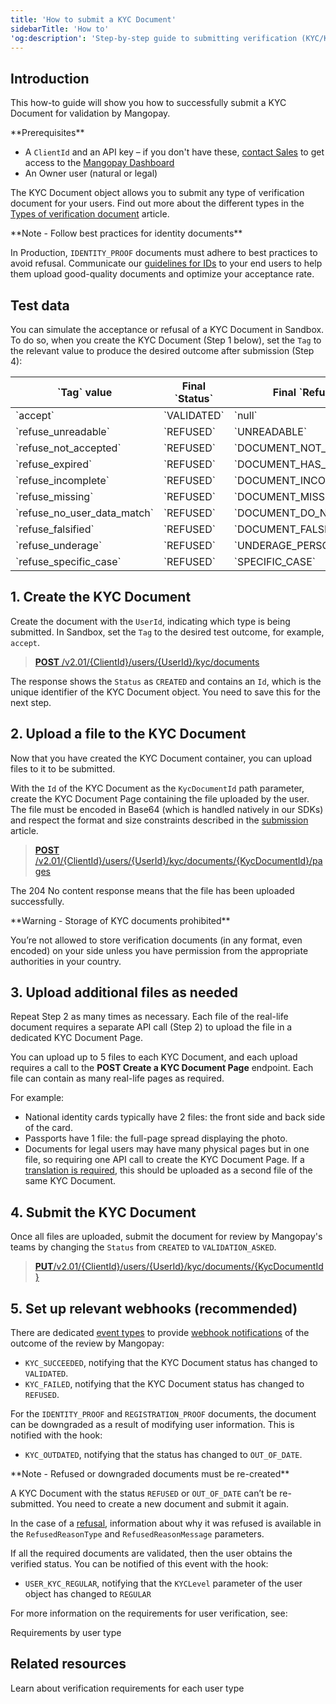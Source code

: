 ```yaml
---
title: 'How to submit a KYC Document'
sidebarTitle: 'How to'
'og:description': 'Step-by-step guide to submitting verification (KYC/KYB) documents: uploading files, managing outcomes, and setting up webhooks.'
---
```





## Introduction  

This how-to guide will show you how to successfully submit a KYC Document for validation by Mangopay.  

<Info>
**Prerequisites**

- A `ClientId` and an API key – if you don't have these, <a href="https://mangopay.com/contact" target="_blank">contact Sales</a> to get access to the <a href="https://hub.mangopay.com/" target="_blank">Mangopay Dashboard</a>
- An Owner user (natural or legal)
</Info>

The KYC Document object allows you to submit any type of verification document for your users. Find out more about the different types in the <a href="/guides/users/verification/documents/types">Types of verification document</a> article.  

<Note>  
**Note - Follow best practices for identity documents** 
  
In Production, `IDENTITY_PROOF` documents must adhere to best practices to avoid refusal. Communicate our <a href="/guides/users/verification/documents/submission/id-best-practices">guidelines for IDs</a> to your end users to help them upload good-quality documents and optimize your acceptance rate.  
</Note>

## Test data

You can simulate the acceptance or refusal of a KYC Document in Sandbox. To do so, when you create the KYC Document (Step 1 below), set the `Tag` to the relevant value to produce the desired outcome after submission (Step 4):

<table>
<thead>
<tr>
<th class="header">
`Tag` value
</th>
<th class="header">
Final `Status`
</th>
<th class="header">
Final `RefusedReasonType`
</th>
</tr>
</thead>
<tbody>
<tr>
<td class="table-content">
`accept`
</td>
<td class="table-content">
`VALIDATED`
</td>
<td class="table-content">
`null`
</td>
</tr>
<tr>
<td class="table-content">
`refuse_unreadable`
</td>
<td class="table-content">
`REFUSED`
</td>
<td class="table-content">
`UNREADABLE`
</td>
</tr>
<tr>
<td class="table-content">
`refuse_not_accepted`
</td>
<td class="table-content">
`REFUSED`
</td>
<td class="table-content">
`DOCUMENT_NOT_ACCEPTED`
</td>
</tr>
<tr>
<td class="table-content">
`refuse_expired`
</td>
<td class="table-content">
`REFUSED`
</td>
<td class="table-content">
`DOCUMENT_HAS_EXPIRED`
</td>
</tr>
<tr>
<td class="table-content">
`refuse_incomplete`
</td>
<td class="table-content">
`REFUSED`
</td>
<td class="table-content">
`DOCUMENT_INCOMPLETE`
</td>
</tr>
<tr>
<td class="table-content">
`refuse_missing`
</td>
<td class="table-content">
`REFUSED`
</td>
<td class="table-content">
`DOCUMENT_MISSING`
</td>
</tr>
<tr>
<td class="table-content">
`refuse_no_user_data_match`
</td>
<td class="table-content">
`REFUSED`
</td>
<td class="table-content">
`DOCUMENT_DO_NOT_MATCH_USER_DATA`
</td>
</tr>
<tr>
<td class="table-content">
`refuse_falsified`
</td>
<td class="table-content">
`REFUSED`
</td>
<td class="table-content">
`DOCUMENT_FALSIFIED`
</td>
</tr>
<tr>
<td class="table-content">
`refuse_underage`
</td>
<td class="table-content">
`REFUSED`
</td>
<td class="table-content">
`UNDERAGE_PERSON`
</td>
</tr>
<tr>
<td class="table-content">
`refuse_specific_case`
</td>
<td class="table-content">
`REFUSED`
</td>
<td class="table-content">
`SPECIFIC_CASE`
</td>
</tr>
</tbody>
</table>

## 1. Create the KYC Document

Create the document with the `UserId`, indicating which type is being submitted. In Sandbox, set the `Tag` to the desired test outcome, for example, `accept`. 

> [**POST** /v2.01/&lcub;ClientId&rcub;/users/&lcub;UserId&rcub;/kyc/documents](/api-reference/kyc-documents/create-kyc-document)

<CodeGroup>  
    <RestCreateKycDoc />  
    <PhpCreateKycDoc />
    <NodeCreateKycDoc />
    <RubyCreateKycDocument />
    <JavaCreateKycDocument />
    <PythonCreateKycDocument />
</CodeGroup>  

The response shows the `Status` as `CREATED` and contains an `Id`, which is the unique identifier of the KYC Document object. You need to save this for the next step.  

## 2. Upload a file to the KYC Document

Now that you have created the KYC Document container, you can upload files to it to be submitted.

With the `Id` of the KYC Document as the `KycDocumentId` path parameter, create the KYC Document Page containing the file uploaded by the user. The file must be encoded in Base64 (which is handled natively in our SDKs) and respect the format and size constraints described in the [submission](/guides/users/verification/documents/submission#file-constraints) article.  

> [**POST** /v2.01/&lcub;ClientId&rcub;/users/&lcub;UserId&rcub;/kyc/documents/&lcub;KycDocumentId&rcub;/pages](/api-reference/kyc-documents/create-kyc-document-page)

<CodeGroup>
    <RestCreateKycPage />
    <PhpCreateKycPage />
    <NodeCreateKycPage />
    <RubyCreateKycPage />
</CodeGroup>

The 204 No content response means that the file has been uploaded successfully.  

<Warning>  
**Warning - Storage of KYC documents prohibited** 
  
You’re not allowed to store verification documents (in any format, even encoded) on your side unless you have permission from the appropriate authorities in your country.  
</Warning>  

## 3. Upload additional files as needed

Repeat Step 2 as many times as necessary. Each file of the real-life document requires a separate API call (Step 2) to upload the file in a dedicated KYC Document Page.

You can upload up to 5 files to each KYC Document, and each upload requires a call to the **POST Create a KYC Document Page** endpoint. Each file can contain as many real-life pages as required.

For example: 
- National identity cards typically have 2 files: the front side and back side of the card.  
- Passports have 1 file: the full-page spread displaying the photo.  
- Documents for legal users may have many physical pages but in one file, so requiring one API call to create the KYC Document Page. If a [translation is required](/guides/users/verification/requirements/kyb-local#translations), this should be uploaded as a second file of the same KYC Document.

## 4. Submit the KYC Document  

Once all files are uploaded, submit the document for review by Mangopay's teams by changing the `Status` from `CREATED` to `VALIDATION_ASKED`. 

> [**PUT**/v2.01/&lcub;ClientId&rcub;/users/&lcub;UserId&rcub;/kyc/documents/&lcub;KycDocumentId&rcub;](/api-reference/kyc-documents/submit-kyc-document)

<CodeGroup>  
    <RestSubmitKycDocument />
    <PhpSubmitKycDocument />
    <NodeSubmitKycDoc />
    <RubySubmitKycDocument />
    <JavaSubmitKycDocument />
    <PythonSubmitKycDocument />
</CodeGroup>  

## 5. Set up relevant webhooks (recommended)  

There are dedicated [event types](/webhooks/event-types) to provide [webhook notifications](/webhooks) of the outcome of the review by Mangopay:  
- `KYC_SUCCEEDED`, notifying that the KYC Document status has changed to `VALIDATED`.  
- `KYC_FAILED`, notifying that the KYC Document status has changed to `REFUSED`.  

For the `IDENTITY_PROOF` and `REGISTRATION_PROOF` documents, the document can be downgraded as a result of modifying user information. This is notified with the hook:  
- `KYC_OUTDATED`, notifying that the status has changed to `OUT_OF_DATE`.  

<Note>  
**Note - Refused or downgraded documents must be re-created** 
  
A KYC Document with the status `REFUSED` or `OUT_OF_DATE` can’t be re-submitted. You need to create a new document and submit it again.  

In the case of a [refusal](/guides/users/verification/documents/submission/refusals), information about why it was refused is available in the `RefusedReasonType` and `RefusedReasonMessage` parameters. 
</Note>  

If all the required documents are validated, then the user obtains the verified status. You can be notified of this event with the hook:  
- `USER_KYC_REGULAR`, notifying that the `KYCLevel` parameter of the user object has changed to `REGULAR`  

For more information on the requirements for user verification, see:  

<Card title="Guide" href="/guides/users/verification/requirements">
Requirements by user type
</Card>

## Related resources

<CardGroup cols={2}>
    <Card title="Guide" href="/guides/users/verification/requirements">
    Learn about verification requirements for each user type
    </Card>
</CardGroup>